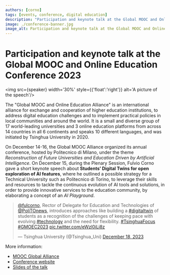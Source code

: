 ```yaml
---
authors: [corno]
tags: [events, conference, digital education]
description: "Participation and keynote talk at the Global MOOC and Online Education Conference 2023"
image: ./conference-banner.jpg
image_alt: Participation and keynote talk at the Global MOOC and Online Education Conference 2023
---
```




# Participation and keynote talk at the Global MOOC and Online Education Conference 2023

<img src={speaker} width='30%' style={{'float':'right'}} alt='A picture of the speech'/>


The "Global MOOC and Online Education Alliance" is an international alliance for exchange and cooperation of higher education institutions, to address digital education challenges and to implement practical policies in local communities and around the world. It is a small and diverse group of 17 world-leading universities and 3 online education platforms from across 14 countries in all 6 continents and speaks 10 different languages, and was initiated by Tsinghua University in 2020.

On December 14-16, the Global MOOC Alliance organized its annual conference, hosted by Politecnico di Milano, under the theme *Reconstruction of Future Universities and Education Driven by Artificial Intelligence*. On December 15, during the Plenary Session, Fulvio Corno gave a short keynote speech about **Students’ Digital Twins for open exploration of AI features**, where he outlined a possible strategy for a Technical University such as Politecnico di Torino, to leverage their skills and resources to tackle the continuous evolution of AI tools and solutions, in order to provide innovative services to the education community, by elaborating a concept of an *AI Playground*.

<!-- truncate -->

<blockquote class="twitter-tweet" data-lang="en"><p lang="en" dir="ltr"><a href="https://twitter.com/fulcorno?ref_src=twsrc%5Etfw">@fulcorno</a>, Rector of Delegate for Education and Technologies of <a href="https://twitter.com/PoliTOnews?ref_src=twsrc%5Etfw">@PoliTOnews</a>, introduces approaches like building a <a href="https://twitter.com/hashtag/digitaltwin?src=hash&amp;ref_src=twsrc%5Etfw">#digitaltwin</a> of students as a recognition of the challenges of keeping pace with evolving <a href="https://twitter.com/hashtag/technology?src=hash&amp;ref_src=twsrc%5Etfw">#technology</a> and the need for flexibility. <a href="https://twitter.com/hashtag/TsinghuaFocus?src=hash&amp;ref_src=twsrc%5Etfw">#TsinghuaFocus</a> <a href="https://twitter.com/hashtag/GMOEC2023?src=hash&amp;ref_src=twsrc%5Etfw">#GMOEC2023</a> <a href="https://t.co/eWzl0iLi8z">pic.twitter.com/eWzl0iLi8z</a></p>&mdash; Tsinghua University (@Tsinghua_Uni) <a href="https://twitter.com/Tsinghua_Uni/status/1736673062785827281?ref_src=twsrc%5Etfw">December 18, 2023</a></blockquote> <script async src="https://platform.twitter.com/widgets.js" charset="utf-8"></script> 

More information:
- [MOOC Global Alliance](https://mooc.global/)
- [Conference website](https://mooc.global/conference/global-mooc-and-online-education-conference-2023/)
- [Slides of the talk](./Corno-PoliTO-GlobalMOOC2023.pdf)